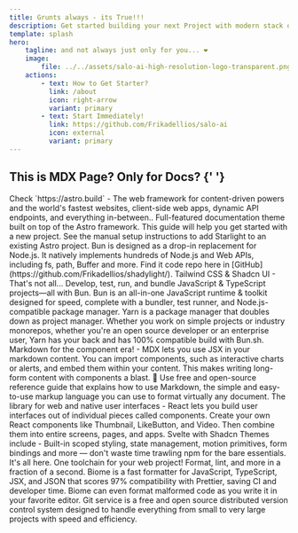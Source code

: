 ```yaml
---
title: Grunts always - its True!!!
description: Get started building your next Project with modern stack of technologies and future design system!
template: splash
hero:
    tagline: and not always just only for you... ❤
    image:
        file: ../../assets/salo-ai-high-resolution-logo-transparent.png
    actions:
        - text: How to Get Starter?
          link: /about
          icon: right-arrow
          variant: primary
        - text: Start Immediately!
          link: https://github.com/Frikadellios/salo-ai
          icon: external
          variant: primary
---
```



## This is MDX Page? Only for Docs? {' '}

<CardGrid stagger>
    <Card title="Astro" icon="astro">
        Check `https://astro.build` - The web framework for content-driven powers and the world's fastest websites, client-side web apps, dynamic API endpoints, and everything in-between..
    </Card>
    <Card title="Starlight" icon="starlight">
         Full-featured documentation theme built on top of the Astro framework. This guide will help you get started with a new project. See the manual setup instructions to add Starlight to an existing Astro project.
    </Card>
    <Card title="Bun in runtime!" icon="bun">
        Bun is designed as a drop-in replacement for Node.js. It natively implements hundreds of Node.js and Web APIs, including fs, path, Buffer and more.
    </Card>
    <Card title="GitHub" icon="seti:github">
        Find it code repo here in [GitHub](https://github.com/Frikadellios/shadylight/).
    </Card>
</CardGrid>


<Card title="Technologies? - Check this out... ❤">    
Tailwind CSS & Shadcn UI - That's not all...
</Card>

<CardGrid>
  <Card title="Bun - is a fast JavaScript" icon="bun">
  Develop, test, run, and bundle JavaScript & TypeScript projects—all with Bun. Bun is an all-in-one JavaScript runtime & toolkit designed for speed, complete with a bundler, test runner, and Node.js-compatible package manager.
  </Card>
  <Card title="Yarn - Safe and stable!" icon="seti:yarn">
  Yarn is a package manager that doubles down as project manager. Whether you work on simple projects or industry monorepos, whether you're an open source developer or an enterprise user, Yarn has your back and has 100% compatible build with Bun.sh. 
  </Card>
    <Card title="MDX" icon="mdx">
    Markdown for the component era! - MDX lets you use JSX in your markdown content. You can import components, such as interactive charts or alerts, and embed them within your content. This makes writing long-form content with components a blast. 🚀
  </Card>

  <Card title="Markdown" icon="seti:markdown">
  Use free and open-source reference guide that explains how to use Markdown, the simple and easy-to-use markup language you can use to format virtually any document.
  </Card>
   <Card title="React" icon="seti:react">
   The library for web and native user interfaces - React lets you build user interfaces out of individual pieces called components. Create your own React components like Thumbnail, LikeButton, and Video. Then combine them into entire screens, pages, and apps.
  </Card>
  <Card title="Svelte" icon="seti:svelte">
   Svelte with Shadcn Themes include - Built-in scoped styling, state management, motion primitives, form bindings and more — don't waste time trawling npm for the bare essentials. It's all here.
  </Card>
    <Card title="Biomejs" icon="biome">
    One toolchain for your web project! Format, lint, and more in a fraction of a second. Biome is a fast formatter for JavaScript, TypeScript, JSX, and JSON that scores 97% compatibility with Prettier, saving CI and developer time. Biome can even format malformed code as you write it in your favorite editor.
  </Card>
   <Card title="Git" icon="seti:git">
   Git service is a free and open source distributed version control system designed to handle everything from small to very large projects with speed and efficiency.
  </Card>
</CardGrid>
